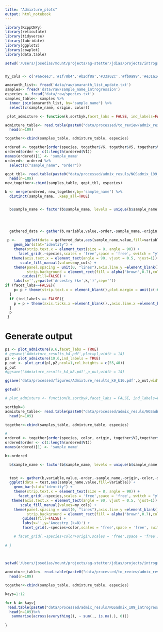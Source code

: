 ```yaml
---
title: "Admixture_plots"
output: html_notebook
---
```



```r
library(RcppCNPy)
library(reticulate)
library(tidyverse)
library(lubridate)
library(ggplot2)
library(cowplot)
library(data.table)

```



```r
setwd('/Users/josedias/mount/projects/ag-stetter/jdias/projects/introgression_files/')


my_cols <- c('#a6cee3','#1f78b4','#b2df8a','#33a02c','#fb9a99','#e31a1c','#fdbf6f','#ff7f00','#cab2d6','#6a3d9a')

amaranth_list<- fread('data/raw/amaranth_list_update.txt')
samples<- fread('data/raw/sample_name_introgression')
especies <- fread('data/raw/species.txt')
samples_table<- samples %>%
  inner_join(amaranth_list, by="sample_name") %>%
  select(c(sample_name, origin, color))
```

```r
 plot_admixture <- function(k,sortbyk,facet_labs = FALSE, ind_labels=FALSE){

admixture_table<- read.table(paste0("data/processed/to_review/admix_resuls/NGSadmix_109_introgression_k",sortbyk,".qopt" )) %>%
  head(n=109)

together<-cbind(samples_table, admixture_table, especies)

ordered <- together[order(species, together$V6, together$V5, together$V4, together$V3, together$V2),]
ordered$order <- c(1:length(ordered$V1)) 
names(ordered)[1] <- 'sample_name'  
ordered<- ordered %>% 
  select(c("sample_name", "order"))

qopt_tbl<- read.table(paste0("data/processed/admix_resuls/NGSadmix_109_introgression_k",k,".qopt" )) %>%
  head(n=109)
new_together<-cbind(samples_table, qopt_tbl, especies)

b <- merge(ordered, new_together,by='sample_name') %>%
  distinct(sample_name, .keep_all=TRUE)


  b$sample_name <- factor(b$sample_name, levels = unique(b$sample_name[order(b$order, b$sample_name,b$color, b$origin)])) 
  



  gathered_data <- gather(b,variable,value,-order,-sample_name,-origin,-color,-species)  
  
 p <-    ggplot(data = gathered_data,aes(sample_name,value,fill=variable)) + 
    geom_bar(stat="identity") +
    theme(strip.text.x = element_text(size = 8, angle = 90)) +
      facet_grid(.~species,scales = 'free',space = 'free', switch = "y") +
   theme(axis.text.x = element_text(angle = 90, vjust = 0.5, hjust=1)) +
       scale_fill_manual(values=my_cols) +
    theme(panel.spacing = unit(0, "lines"),axis.line.y =element_blank(),axis.text.x=element_text(vjust = 0.5,size = 10),
          strip.background = element_rect(fill = alpha('brown',0.7),colour = "red")) +
        guides(fill=FALSE) +
    labs(x='',y=paste('Ancestry (k=',k,')',sep='')) 
if (facet_labs==FALSE){
    p= p + theme(strip.text.x = element_blank(),plot.margin = unit(c(-0.8,0.5,0,0),"cm"))
  }
  if (ind_labels == FALSE){
    p = p + theme(axis.ticks.x =element_blank(),,axis.line.x =element_blank(),axis.text.x =element_blank(),plot.margin = unit(c(0,0.5,0,0),"cm") )
  }
  p
 }


```
# Generate output

```r

p1 <- plot_admixture(9,6,facet_labs = TRUE)
# ggsave('Admixture_results_k4.pdf',plot=p1,width = 14)
p2 <- plot_admixture(10,6,ind_labels = TRUE)
p_out <- plot_grid(p1,p2,ncol=1,rel_heights = c(55,40))
p_out
#ggsave('Admixture_results_k4_k8.pdf',p_out,width = 14)

ggsave('data/processed/figures/Admixture_results_k9_k10.pdf',p_out,width = 14)

getwd()
```




```r


# plot_admixture <- function(k,sortbyk,facet_labs = FALSE, ind_labels=FALSE){

sortbyk=8
admixture_table<- read.table(paste0("data/processed/admix_resuls/NGSadmix_109_introgression_k",sortbyk,".qopt" )) %>%
  head(n=109)

together<-cbind(samples_table, admixture_table, especies)

# 
ordered <- together[order(species, color, origin, together$V2,together$V3,together$V4,together$V5, together$V6, together$V7, together$V8 ),]
ordered$order <- c(1:length(ordered$V1))
names(ordered)[1] <- 'sample_name'  

b<-ordered

  b$sample_name <- factor(b$sample_name, levels = unique(b$sample_name[order(b$order, b$sample_name,b$color, b$origin)])) 
  

  test <- gather(b,variable,value,-order,-sample_name,-origin,-color,-species)  
  ggplot(data = test,aes(sample_name,value,fill=variable)) + 
    geom_bar(stat="identity") +
    theme(strip.text.x = element_text(size = 8, angle = 90)) +
      facet_grid(.~species,scales = 'free',space = 'free', switch = "y") +
   theme(axis.text.x = element_text(angle = 90, vjust = 0.5, hjust=1)) +
       scale_fill_manual(values=my_cols) +
    theme(panel.spacing = unit(0, "lines"),axis.line.y =element_blank(),axis.text.x=element_text(vjust = 0.5,size = 10),
          strip.background = element_rect(fill = alpha('brown',0.7),colour = "red")) +
        guides(fill=FALSE) +
        labs(x='',y='Ancestry (k=8)') +
        facet_grid(.~species+color,scales = 'free',space = 'free', switch = "y") 

    # facet_grid(.~species+color+origin,scales = 'free',space = 'free', switch = "y") 
  
# }
  
  


```


```r

setwd('/Users/josedias/mount/projects/ag-stetter/jdias/projects/introgression_files/')

admixture_table<- read.table(paste0("data/processed/to_review/admix_resuls/NGSadmix_109_introgression_k",6,".qopt" )) %>%
  head(n=109)

together<-cbind(samples_table, admixture_table, especies)


```

```r

kays=1:12

for k in kays{
 read.table(paste0("data/processed/admix_resuls/NGSadmix_109_introgression_k",k,".qopt" )) %>%
  head(n=109)%>% 
   summarise(across(everything(), ~ sum(., is.na(.), 0)))
  
}
```

